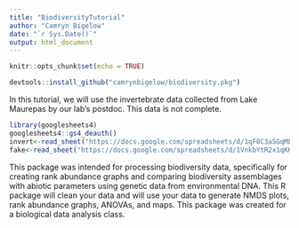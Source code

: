 ```yaml
---
title: "BiodiversityTutorial"
author: "Camryn Bigelow"
date: "`r Sys.Date()`"
output: html_document
---
```


```r
knitr::opts_chunk$set(echo = TRUE)
```
```r
devtools::install_github("camrynbigelow/biodiversity.pkg")
```

In this tutorial, we will use the invertebrate data collected from Lake Maurepas by our lab's postdoc. This data is not complete.

```r
library(googlesheets4)
googlesheets4::gs4_deauth()
invert<-read_sheet("https://docs.google.com/spreadsheets/d/1qF8C3aSGqML05NBuKGDH_ReAo4UITNWAvi0d269KIAs/edit?usp=sharing")
fake<-read_sheet("https://docs.google.com/spreadsheets/d/1VnkbYtR2x1qKKU8HcksrMJM8SgW641ICu6IL2nSFFOo/edit?usp=sharing")
```

This package was intended for processing biodiversity data, specifically for creating rank abundance graphs and comparing biodiversity assemblages with abiotic parameters using genetic data from environmental DNA. This R package will clean your data and will use your data to generate NMDS plots, rank abundance graphs, ANOVAs, and maps. This package was created for a biological data analysis class.
